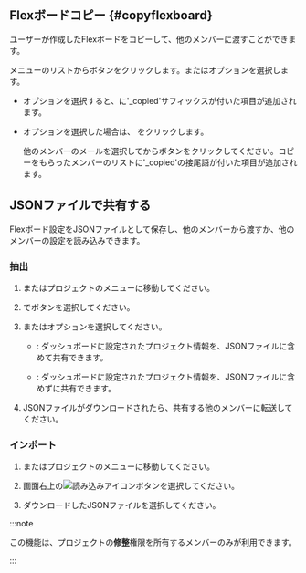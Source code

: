 ## Flexボードコピー {#copyflexboard}

ユーザーが作成したFlexボードをコピーして、他のメンバーに渡すことができます。

<Cmdname sid="integratedFlexboard" className="uitext" />メニューの<Cmdname sid="dashboard_list" className="uitext" />リストから<LinkImage img="ico-copy.svg" className="ico" desc="コピーアイコン" />ボタンをクリックします。<Cmdname sid="copy_to_me" className="uitext" />または<Cmdname sid="copy_to_others" className="uitext" />オプションを選択します。

- <Cmdname sid="copy_to_me" className="uitext" />オプションを選択すると、<Cmdname sid="dashboard_list" className="uitext" />に'_copied'サフィックスが付いた項目が追加されます。

- <Cmdname sid="copy_to_others" className="uitext" />オプションを選択した場合は、<LinkImage img="ico-add.svg" className="ico" /> <Cmdname sid="account" className="uitext" />をクリックします。

  <ImgLang img='flexboard-copy2others.png' desc='他人にコピー' />

  他のメンバーのメールを選択してから<Cmdname sid="copy_dashboard" className="uitext" />ボタンをクリックしてください。コピーをもらったメンバーの<Cmdname sid="dashboard_list" className="uitext" />リストに'\_copied'の接尾語が付いた項目が追加されます。

## JSONファイルで共有する

Flexボード設定をJSONファイルとして保存し、他のメンバーから渡すか、他のメンバーの設定を読み込みできます。

### 抽出

1. <Cmdname sid="integratedFlexboard" className="uitext" />またはプロジェクトの<Cmdname sid="flexboard" className="uitext" />メニューに移動してください。

2. <Cmdname sid="dashboard_list" className="uitext" />で<LinkImage img="ico-export.svg" desc="내보내기 아이콘" className="ico" />ボタンを選択してください。

3. <Cmdname sid="BTN07940" className="uitext" />または<Cmdname sid="BTN07941" className="uitext" />オプションを選択してください。

   - <Cmdname sid="BTN07940" className="uitext" />: ダッシュボードに設定されたプロジェクト情報を、JSONファイルに含めて共有できます。

   - <Cmdname sid="BTN07941" className="uitext" />: ダッシュボードに設定されたプロジェクト情報を、JSONファイルに含めずに共有できます。

4. JSONファイルがダウンロードされたら、共有する他のメンバーに転送してください。

### インポート

1. <Cmdname sid="integratedFlexboard" className="uitext" />またはプロジェクトの<Cmdname sid="flexboard" className="uitext" />メニューに移動してください。

2. 画面右上の![読み込みアイコン](/img/ico-import.svg)<Cmdname sid="import" className="uitext" />ボタンを選択してください。

3. ダウンロードしたJSONファイルを選択してください。

:::note

この機能は、プロジェクトの**修整**権限を所有するメンバーのみが利用できます。

:::
